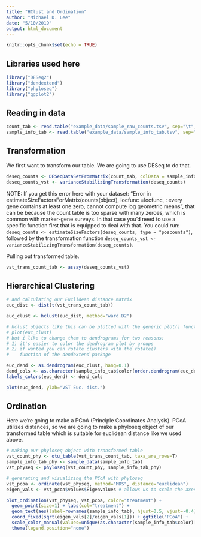 ```yaml
---
title: "HClust and Ordination"
author: "Michael D. Lee"
date: "5/10/2019"
output: html_document
---
```


```r
knitr::opts_chunk$set(echo = TRUE)
```

## Libraries used here
``` r
library("DESeq2")
library("dendextend")
library("phyloseq")
library("ggplot2")
```

## Reading in data
```r
count_tab <- read.table("example_data/sample_raw_counts.tsv", sep="\t", header=T, row.names=1)
sample_info_tab <- read.table("example_data/sample_info_tab.tsv", sep="\t", header=T, row.names=1)
```

## Transformation
We first want to transform our table. We are going to use DESeq to do that. 
```r
deseq_counts <- DESeqDataSetFromMatrix(count_tab, colData = sample_info_tab, design = ~treatment) 
deseq_counts_vst <- varianceStabilizingTransformation(deseq_counts)
```
NOTE: If you get this error here with your dataset: "Error in estimateSizeFactorsForMatrix(counts(object), locfunc =locfunc, : every gene contains at least one zero, cannot compute log geometric means", that can be because the count table is too sparse with many zeroes, which is common with marker-gene surveys. In that case you'd need to use a specific function first that is equipped to deal with that. You could run:
`deseq_counts <- estimateSizeFactors(deseq_counts, type = "poscounts")`, followed by the transformation function `deseq_counts_vst <- varianceStabilizingTransformation(deseq_counts)`.

Pulling out transformed table.
```r
vst_trans_count_tab <- assay(deseq_counts_vst)
```
## Hierarchical Clustering
```r
# and calculating our Euclidean distance matrix
euc_dist <- dist(t(vst_trans_count_tab))

euc_clust <- hclust(euc_dist, method="ward.D2")

# hclust objects like this can be plotted with the generic plot() function
# plot(euc_clust) 
# but i like to change them to dendrograms for two reasons:
# 1) it's easier to color the dendrogram plot by groups
# 2) if wanted you can rotate clusters with the rotate() 
#    function of the dendextend package

euc_dend <- as.dendrogram(euc_clust, hang=0.1)
dend_cols <- as.character(sample_info_tab$color[order.dendrogram(euc_dend)])
labels_colors(euc_dend) <- dend_cols

plot(euc_dend, ylab="VST Euc. dist.")
```

## Ordination
Here we're going to make a PCoA (Principle Coordinates Analysis). PCoA utilizes distances, so we are going to make a phyloseq object of our transformed table which is suitable for euclidean distance like we used above.
```r
# making our phyloseq object with transformed table
vst_count_phy <- otu_table(vst_trans_count_tab, taxa_are_rows=T)
sample_info_tab_phy <- sample_data(sample_info_tab)
vst_physeq <- phyloseq(vst_count_phy, sample_info_tab_phy)

# generating and visualizing the PCoA with phyloseq
vst_pcoa <- ordinate(vst_physeq, method="MDS", distance="euclidean")
eigen_vals <- vst_pcoa$values$Eigenvalues # allows us to scale the axes according to their magnitude of separating apart the samples

plot_ordination(vst_physeq, vst_pcoa, color="treatment") + 
  geom_point(size=1) + labs(col="treatment") + 
  geom_text(aes(label=rownames(sample_info_tab), hjust=0.5, vjust=-0.4)) + 
  coord_fixed(sqrt(eigen_vals[2]/eigen_vals[1])) + ggtitle("PCoA") + 
  scale_color_manual(values=unique(as.character(sample_info_tab$color)[order(sample_info_tab$treatment)])) + 
  theme(legend.position="none")
```








